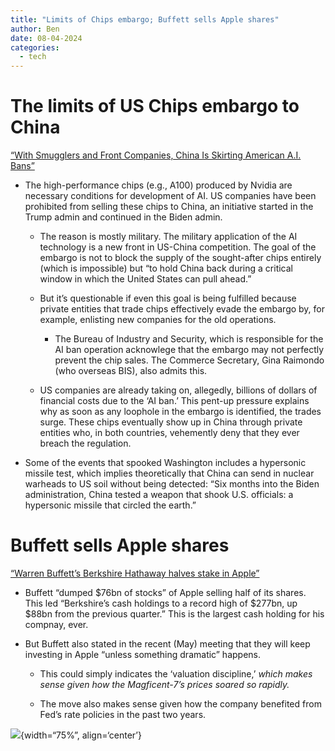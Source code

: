 ```yaml
---
title: "Limits of Chips embargo; Buffett sells Apple shares"
author: Ben
date: 08-04-2024
categories:
  - tech
---
```


# The limits of US Chips embargo to China

["With Smugglers and Front Companies, China Is Skirting American A.I. Bans"](https://www.nytimes.com/2024/08/04/technology/china-ai-microchips.html)

-   The high-performance chips (e.g., A100) produced by Nvidia are necessary conditions for development of AI. US companies have been prohibited from selling these chips to China, an initiative started in the Trump admin and continued in the Biden admin.

    -   The reason is mostly military. The military application of the AI technology is a new front in US-China competition. The goal of the embargo is not to block the supply of the sought-after chips entirely (which is impossible) but "to hold China back during a critical window in which the United States can pull ahead."

    -   But it's questionable if even this goal is being fulfilled because private entities that trade chips effectively evade the embargo by, for example, enlisting new companies for the old operations.

        -   The Bureau of Industry and Security, which is responsible for the AI ban operation acknowlege that the embargo may not perfectly prevent the chip sales. The Commerce Secretary, Gina Raimondo (who overseas BIS), also admits this.

    -   US companies are already taking on, allegedly, billions of dollars of financial costs due to the 'AI ban.' This pent-up pressure explains why as soon as any loophole in the embargo is identified, the trades surge. These chips eventually show up in China through private entities who, in both countries, vehemently deny that they ever breach the regulation.

-   Some of the events that spooked Washington includes a hypersonic missile test, which implies theoretically that China can send in nuclear warheads to US soil without being detected: "Six months into the Biden administration, China tested a weapon that shook U.S. officials: a hypersonic missile that circled the earth."

# Buffett sells Apple shares

["Warren Buffett’s Berkshire Hathaway halves stake in Apple"](https://www.ft.com/content/2aa3b542-d4e4-4afb-8d81-89bb734d7b17)

-   Buffett "dumped \$76bn of stocks" of Apple selling half of its shares. This led "Berkshire’s cash holdings to a record high of \$277bn, up \$88bn from the previous quarter." This is the largest cash holding for his compnay, ever.

-   But Buffett also stated in the recent (May) meeting that they will keep investing in Apple "unless something dramatic" happens.

    -   This could simply indicates the 'valuation discipline,' *which makes sense given how the Magficent-7's prices soared so rapidly.*

    -   The move also makes sense given how the company benefited from Fed's rate policies in the past two years.

![](buffet.jpg){width="75%", align='center'}
